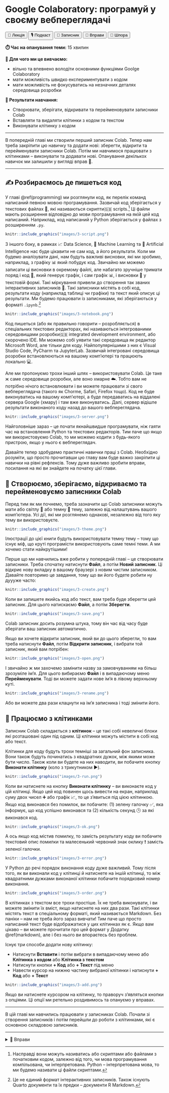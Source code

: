 # Google Colaboratory: програмуй у своєму вебпереглядачі

<div class="btn-group">
  <button class="lecture">🎥 Лекція</button>
  <button class="podcast">🎙️ Подкаст</button>
  <button class="notebook">📓 Записник</button>
  <button class="exercises" onclick="openDetailsById('colaboratory_exercises');">🤸 Вправи</button>
  <button class="cheat">📝 Шпора</button>
</div>

**⏱️ Час на опанування теми:** 15 хвилин

**🤷 Для чого ми це вивчаємо:**

- вільно та впевнено володіти основними функціями Goolge Colaboratory
- мати можливість швидко експериментувати з кодом
- мати можливість не фокусуватись на незначних деталях середовища розробки

**🔑 Результати навчання:**

- Створювати, зберігати, відкривати та перейменовувати записники Colab
- Вставляти та видаляти клітинки з кодом та текстом
- Виконувати клітинку з кодом 

---

В попередній главі ми створили перший записник Colab. Тепер нам треба закріпити цю навичку та додати нові: зберегти, відкрити та перейменувати записники Colab. Потім ми навчимося працювати з клітинками -- виконувати та додавати нові. Опанування декількох навичок ми залишили у вигляді вправ 🤸. 

---

## ✍️ Розбираємось де пишеться код

У главі \@ref(programming) ми розглянули код, як перелік команд написаний певною мовою програмування. Зазвичай код зберігається у текстових файлах 📝, які називаються <span class="highlight-container"><span class="highlight">скрипти<span class="tooltiptext">🇬🇧 scripts</span></span></span>.^[Насправді вони можуть називатись або скриптами або файлами з початковим кодом, залежно від того, чи мова програмування компільована, чи інтерпретована. Python -- інтерпретована мова, то ми будемо називати ці файли скриптами.] Ці файли мають розширення відповідно до мови програмування на якій цей код написаний. Наприклад, код написаний у Python зберігається у файлах з розширенням `.py`.

```r
knitr::include_graphics("images/3-script.png")
```

З іншого боку, в рамках 📈 Data Science, 🤖 Machine Learning та 🧠 Artificial Intelligence нас буде цікавити не сам код, а його результати. Коли ми будемо аналізувати дані, нам будуть важливі висновки, які ми зробимо, наприклад, з графіку 📊 який побудує код. Звичайно ми можемо записати ці висновки в окремому файлі, але набагато зручніше тримати поряд і код 🔢, який генерує графік, і сам графік 📊, і висновки 💭 у текстовій формі. Такі міркування привели до створення так званих інтерактивних записників 📓. Такі записники містять в собі код, результати коду (наприклад таблиці чи графіки) та текст який описує ці результати. Ми будемо працювати із записниками, які зберігаються у форматі `.ipynb`.^[Це не єдиний формат інтерактивних записників. Також існують Quarto документи та їх предки -- документи R Markdown.]

```r
knitr::include_graphics("images/3-notebook.png")
```

Код пишеться (або як правильно говорити -- розробляється) в спеціальних текстових редакторах, які називаються <span class="highlight-container"><span class="highlight">інтегрованими середовищами розробки<span class="tooltiptext">🇬🇧 integrated development environment, або скорочено IDE</span></span></span>. Ми можемо собі уявити такі середовища як редактор Microsoft Word, але тільки для коду. Найпопулярнішими з них є Visual Studio Code, PyCharm та JupyterLab. Зазвичай інтегровані середовища розробки встановлюються на вашому комп'ютері та працюють локально 💻. 

Але ми пропонуємо трохи інший шлях -- використовувати Colab. Це таке ж саме середовище розробки, але воно хмарне ☁️. Тобто вам не потрібно нічого встановлювати і ви можете працювати зі свого вебпереглядача (такого як Chorme, Safari, Firefox тощо). Код не буде виконуватись на вашому комп'ютері, а буде передаватись на віддалені сервера Google (хмару) і там вже виконуватись. Далі, сервер відішле результати виконаного коду назад до вашого вебпереглядача.

```r
knitr::include_graphics("images/3-server.png")
```

Найголовніше зараз -- це почати якнайшвидше програмувати, ніж гаяти час на встановлення Python та текстових редакторів. Тим паче що якщо ми використовуємо Colab, то ми можемо кодити з будь-якого пристрою, якщо у нього є вебпереглядач.

Давайте тепер здобудемо практичні навички праці з Colab. Необхідно розуміти, що просто прочитавши цю главу вам буде важко закріпити ці навички на рівні рефлексів. Тому дуже важливо зробити вправи, посилання на які ви знайдете на початку цієї глави.

## 📓 Створюємо, зберігаємо, відкриваємо та перейменовуємо записники Colab

Перед тим як ми почнемо, треба зазначити що Colab записники можуть мати або світлу 🌝 або темну 🌚 тему, залежно від налаштувань вашого комп'ютера. Усі дії, які ми розглянемо однакові, незалежно від того яку тему ви використовуєте.

```r
knitr::include_graphics("images/3-theme.png")
```

Ілюстрації до цієї книги будуть використовувати темну тему -- тому що існує міф, що круті програмісти використовують саме темні теми. А ми хочемо стати найкрутішими!

Перше що ми навчились вже робити у попередній главі -- це створювати записники. Треба спочатку натиснути **Файл**, а потім **Новий записник**. Ці відкриє нову вкладку в вашому браузері з новим чистим записником. Давайте повторимо це завдання, тому що ви його будете робити ну дуууже часто:

```r
knitr::include_graphics("images/3-create.png")
```

Коли ви запишете якийсь код або текст, вам треба буде зберегти цей записник. Для цього натискаємо **Файл**, а потім **Зберегти**.

```r
knitr::include_graphics("images/3-save.png")
```


Colab записник досить розумна штука, тому він час від часу буде зберігати ваш записник автоматично. 

Якщо ви хочете відкрити записник, який ви до цього зберегли, то вам треба натиснути **Файл**, потім **Відкрити записник**, і вибрати той записник, який вам потрібен: 

```r
knitr::include_graphics("images/3-open.png")
```


І звичайно ж ми захочемо замінити назву за замовчуванням на більш зрозуміле ім'я. Для цього вибираємо **Файл** і в випадаючому меню **Перейменувати**. Тоді ви можете задати нове ім'я в лівому верхньому куті. 

```r
knitr::include_graphics("images/3-rename.png")
```


Або ви можете два рази клацнути на ім'я записника і тоді змінити його. 

## 🔬 Працюємо з клітинками

Записник Colab складається з **клітинок** -- це такі собі невеличкі блоки які розташовані один під одним. Ці клітинки можуть містити в собі код або текст.

Клітинки для коду будуть трохи темніші за загальний фон записника. Вони також будуть починатись з квадратних дужок, між якими може бути число. Також коли ви будете на них наводити, ви побачите кнопку **Виконати клітинку** (коло з трикутником ▶️). 

```r
knitr::include_graphics("images/3-run.png")
```

Коли ви натиснете на кнопку **Виконати клітинку** -- ви виконаєте код у цій клітинці. Якщо цей код повинен щось вивести на екран, наприклад суму двох чисел ➕ або графік 📈, то це з'явиться під цією клітинкою. Якщо код виконався без помилок, ви побачите: (1) зелену галочку ✅, яка інформує, що код успішно виконався та (2) кількість секунд 🕒 за які виконався код.

```r
knitr::include_graphics("images/3-ok.png")
```


А ось якщо код містив помилку, то замість результату коду ви побачите текстовий опис помилки та малесенький червоний знак оклику ❗ замість зеленої галочки. 

```r
knitr::include_graphics("images/3-error.png")
```


У Python до речі порядок виконання коду дуже важливий. Тому після того, як ви виконали код у клітинці й натиснете на іншій клітинці, то між квадратними дужками виконаної клітинки побачите порядковий номер виконання. 

```r
knitr::include_graphics("images/3-order.png")
```

В клітинках з текстом все трохи простіше. Їх не треба виконувати, і ви можете змінити їх вміст, якщо натиснете на них два рази. Такі клітинки містять текст в спеціальному форматі, який називається Markdown. Без паніки -- нам не треба його зараз вивчати! Тим паче що просто написаний текст буде відображатися у цих клітинках як є. Якщо вам цікаво -- ви можете прочитати про цей формат у Додатку \@ref(markdown), але і без нього ви впораєтесь без проблем. 

Існує три способи додати нову клітинку: 

- Натиснути __Вставити__ і потім вибрати в випадаючому меню або __Клітинка з кодом__ або __Клітинка з текстом__
- Натиснути кнопки __+ Код__ або __+ Текст__ під меню
- Навести курсор на нижню частину вибраної клітинки і натиснути __+ Код__ або __+ Текст__

```r
knitr::include_graphics("images/3-add.png")
```


Якщо ви натиснете курсором на клітинку, то праворуч з'являться кнопки з опціями. Ці опції ми ретельно роздивимось та опануємо у вправах.

---

В цій главі ми навчились працювати у записниках Colab. Почали зі створення записників і потім перейшли до роботи з клітинками, які є основною складовою записників.

---

<details id="colaboratory_exercises">
<summary>🤸 Вправи</summary>

</details>